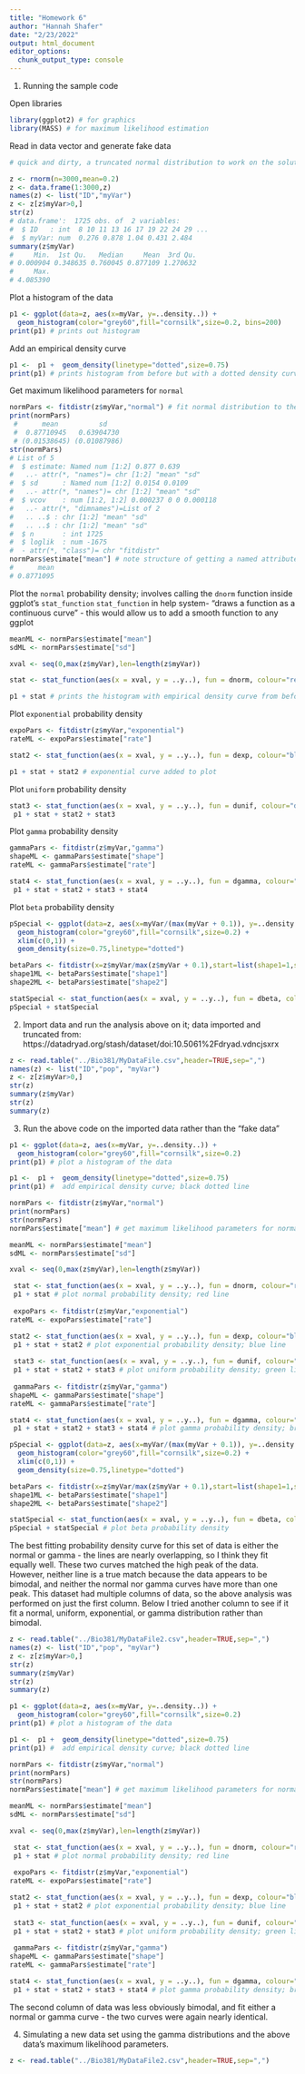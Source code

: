 ```yaml
---
title: "Homework 6"
author: "Hannah Shafer"
date: "2/23/2022"
output: html_document
editor_options: 
  chunk_output_type: console
---
```


1. Running the sample code

Open libraries
```r
library(ggplot2) # for graphics
library(MASS) # for maximum likelihood estimation
```

Read in data vector and generate fake data
```r
# quick and dirty, a truncated normal distribution to work on the solution set

z <- rnorm(n=3000,mean=0.2)
z <- data.frame(1:3000,z)
names(z) <- list("ID","myVar")
z <- z[z$myVar>0,]
str(z)
# data.frame':	1725 obs. of  2 variables:
#  $ ID   : int  8 10 11 13 16 17 19 22 24 29 ...
#  $ myVar: num  0.276 0.878 1.04 0.431 2.484
summary(z$myVar)
#     Min.  1st Qu.   Median     Mean  3rd Qu. 
# 0.000904 0.348635 0.760045 0.877109 1.270632 
#     Max. 
# 4.085390
```

Plot a histogram of the data
```r
p1 <- ggplot(data=z, aes(x=myVar, y=..density..)) +
  geom_histogram(color="grey60",fill="cornsilk",size=0.2, bins=200)
print(p1) # prints out histogram
```

Add an empirical density curve
```r
p1 <-  p1 +  geom_density(linetype="dotted",size=0.75)
print(p1) # prints histogram from before but with a dotted density curve
```

Get maximum likelihood parameters for ```normal```
```r
normPars <- fitdistr(z$myVar,"normal") # fit normal distribution to the data
print(normPars)
 #      mean          sd    
 #  0.87710945   0.63904730 
 # (0.01538645) (0.01087986)
str(normPars)
# List of 5
#  $ estimate: Named num [1:2] 0.877 0.639
#   ..- attr(*, "names")= chr [1:2] "mean" "sd"
#  $ sd      : Named num [1:2] 0.0154 0.0109
#   ..- attr(*, "names")= chr [1:2] "mean" "sd"
#  $ vcov    : num [1:2, 1:2] 0.000237 0 0 0.000118
#   ..- attr(*, "dimnames")=List of 2
#   .. ..$ : chr [1:2] "mean" "sd"
#   .. ..$ : chr [1:2] "mean" "sd"
#  $ n       : int 1725
#  $ loglik  : num -1675
#  - attr(*, "class")= chr "fitdistr"
normPars$estimate["mean"] # note structure of getting a named attribute
#      mean 
# 0.8771095 
```

Plot the ```normal``` probability density; involves calling the ```dnorm``` function inside ggplot's ```stat_function```
```stat_function``` in help system- "draws a function as a continuous curve" - this would allow us to add a smooth function to any ggplot
```r
meanML <- normPars$estimate["mean"]
sdML <- normPars$estimate["sd"]

xval <- seq(0,max(z$myVar),len=length(z$myVar))

stat <- stat_function(aes(x = xval, y = ..y..), fun = dnorm, colour="red", n = length(z$myVar), args = list(mean = meanML, sd = sdML))

p1 + stat # prints the histogram with empirical density curve from before, but adds the normal density curve (note biased mean)
```

Plot ```exponential``` probability density
```r
expoPars <- fitdistr(z$myVar,"exponential")
rateML <- expoPars$estimate["rate"]

stat2 <- stat_function(aes(x = xval, y = ..y..), fun = dexp, colour="blue", n = length(z$myVar), args = list(rate=rateML))

p1 + stat + stat2 # exponential curve added to plot
```

Plot ```uniform``` probability density
```r
stat3 <- stat_function(aes(x = xval, y = ..y..), fun = dunif, colour="darkgreen", n = length(z$myVar), args = list(min=min(z$myVar), max=max(z$myVar)))
 p1 + stat + stat2 + stat3
```

Plot ```gamma``` probability density
```r
gammaPars <- fitdistr(z$myVar,"gamma")
shapeML <- gammaPars$estimate["shape"]
rateML <- gammaPars$estimate["rate"]

stat4 <- stat_function(aes(x = xval, y = ..y..), fun = dgamma, colour="brown", n = length(z$myVar), args = list(shape=shapeML, rate=rateML))
 p1 + stat + stat2 + stat3 + stat4
```

Plot ```beta``` probability density
```r
pSpecial <- ggplot(data=z, aes(x=myVar/(max(myVar + 0.1)), y=..density..)) +
  geom_histogram(color="grey60",fill="cornsilk",size=0.2) + 
  xlim(c(0,1)) +
  geom_density(size=0.75,linetype="dotted")

betaPars <- fitdistr(x=z$myVar/max(z$myVar + 0.1),start=list(shape1=1,shape2=2),"beta")
shape1ML <- betaPars$estimate["shape1"]
shape2ML <- betaPars$estimate["shape2"]

statSpecial <- stat_function(aes(x = xval, y = ..y..), fun = dbeta, colour="orchid", n = length(z$myVar), args = list(shape1=shape1ML,shape2=shape2ML))
pSpecial + statSpecial
```

2. Import data and run the analysis above on it; data imported and truncated from: https://datadryad.org/stash/dataset/doi:10.5061%2Fdryad.vdncjsxrx
```r
z <- read.table("../Bio381/MyDataFile.csv",header=TRUE,sep=",")
names(z) <- list("ID","pop", "myVar")
z <- z[z$myVar>0,]
str(z)
summary(z$myVar)
str(z)
summary(z)
```

3. Run the above code on the imported data rather than the "fake data"
```r
p1 <- ggplot(data=z, aes(x=myVar, y=..density..)) +
  geom_histogram(color="grey60",fill="cornsilk",size=0.2)
print(p1) # plot a histogram of the data

p1 <-  p1 +  geom_density(linetype="dotted",size=0.75)
print(p1) #  add empirical density curve; black dotted line

normPars <- fitdistr(z$myVar,"normal")
print(normPars)
str(normPars)
normPars$estimate["mean"] # get maximum likelihood parameters for normal density

meanML <- normPars$estimate["mean"]
sdML <- normPars$estimate["sd"]

xval <- seq(0,max(z$myVar),len=length(z$myVar))

 stat <- stat_function(aes(x = xval, y = ..y..), fun = dnorm, colour="red", n = length(z$myVar), args = list(mean = meanML, sd = sdML))
 p1 + stat # plot normal probability density; red line
 
 expoPars <- fitdistr(z$myVar,"exponential")
rateML <- expoPars$estimate["rate"]

stat2 <- stat_function(aes(x = xval, y = ..y..), fun = dexp, colour="blue", n = length(z$myVar), args = list(rate=rateML))
 p1 + stat + stat2 # plot exponential probability density; blue line
 
 stat3 <- stat_function(aes(x = xval, y = ..y..), fun = dunif, colour="darkgreen", n = length(z$myVar), args = list(min=min(z$myVar), max=max(z$myVar)))
 p1 + stat + stat2 + stat3 # plot uniform probability density; green line
 
 gammaPars <- fitdistr(z$myVar,"gamma")
shapeML <- gammaPars$estimate["shape"]
rateML <- gammaPars$estimate["rate"]

stat4 <- stat_function(aes(x = xval, y = ..y..), fun = dgamma, colour="brown", n = length(z$myVar), args = list(shape=shapeML, rate=rateML))
 p1 + stat + stat2 + stat3 + stat4 # plot gamma probability density; brown line
```
```r
pSpecial <- ggplot(data=z, aes(x=myVar/(max(myVar + 0.1)), y=..density..)) +
  geom_histogram(color="grey60",fill="cornsilk",size=0.2) + 
  xlim(c(0,1)) +
  geom_density(size=0.75,linetype="dotted")

betaPars <- fitdistr(x=z$myVar/max(z$myVar + 0.1),start=list(shape1=1,shape2=2),"beta")
shape1ML <- betaPars$estimate["shape1"]
shape2ML <- betaPars$estimate["shape2"]

statSpecial <- stat_function(aes(x = xval, y = ..y..), fun = dbeta, colour="orchid", n = length(z$myVar), args = list(shape1=shape1ML,shape2=shape2ML))
pSpecial + statSpecial # plot beta probability density
```
The best fitting probability density curve for this set of data is either the normal or gamma - the lines are nearly overlapping, so I think they fit equally well. These two curves matched the high peak of the data. However, neither line is a true match because the data appears to be bimodal, and neither the normal nor gamma curves have more than one peak. This dataset had multiple columns of data, so the above analysis was performed on just the first column. Below I tried another column to see if it fit a normal, uniform, exponential, or gamma distribution rather than bimodal.

```r
z <- read.table("../Bio381/MyDataFile2.csv",header=TRUE,sep=",")
names(z) <- list("ID","pop", "myVar")
z <- z[z$myVar>0,]
str(z)
summary(z$myVar)
str(z)
summary(z)

p1 <- ggplot(data=z, aes(x=myVar, y=..density..)) +
  geom_histogram(color="grey60",fill="cornsilk",size=0.2)
print(p1) # plot a histogram of the data

p1 <-  p1 +  geom_density(linetype="dotted",size=0.75)
print(p1) #  add empirical density curve; black dotted line

normPars <- fitdistr(z$myVar,"normal")
print(normPars)
str(normPars)
normPars$estimate["mean"] # get maximum likelihood parameters for normal density

meanML <- normPars$estimate["mean"]
sdML <- normPars$estimate["sd"]

xval <- seq(0,max(z$myVar),len=length(z$myVar))

 stat <- stat_function(aes(x = xval, y = ..y..), fun = dnorm, colour="red", n = length(z$myVar), args = list(mean = meanML, sd = sdML))
 p1 + stat # plot normal probability density; red line
 
 expoPars <- fitdistr(z$myVar,"exponential")
rateML <- expoPars$estimate["rate"]

stat2 <- stat_function(aes(x = xval, y = ..y..), fun = dexp, colour="blue", n = length(z$myVar), args = list(rate=rateML))
 p1 + stat + stat2 # plot exponential probability density; blue line
 
 stat3 <- stat_function(aes(x = xval, y = ..y..), fun = dunif, colour="darkgreen", n = length(z$myVar), args = list(min=min(z$myVar), max=max(z$myVar)))
 p1 + stat + stat2 + stat3 # plot uniform probability density; green line
 
 gammaPars <- fitdistr(z$myVar,"gamma")
shapeML <- gammaPars$estimate["shape"]
rateML <- gammaPars$estimate["rate"]

stat4 <- stat_function(aes(x = xval, y = ..y..), fun = dgamma, colour="brown", n = length(z$myVar), args = list(shape=shapeML, rate=rateML))
 p1 + stat + stat2 + stat3 + stat4 # plot gamma probability density; brown line
```
The second column of data was less obviously bimodal, and fit either a normal or gamma curve - the two curves were again nearly identical.

4. Simulating a new data set using the gamma distributions and the above data's maximum likelihood parameters.
```r
z <- read.table("../Bio381/MyDataFile2.csv",header=TRUE,sep=",")


```
